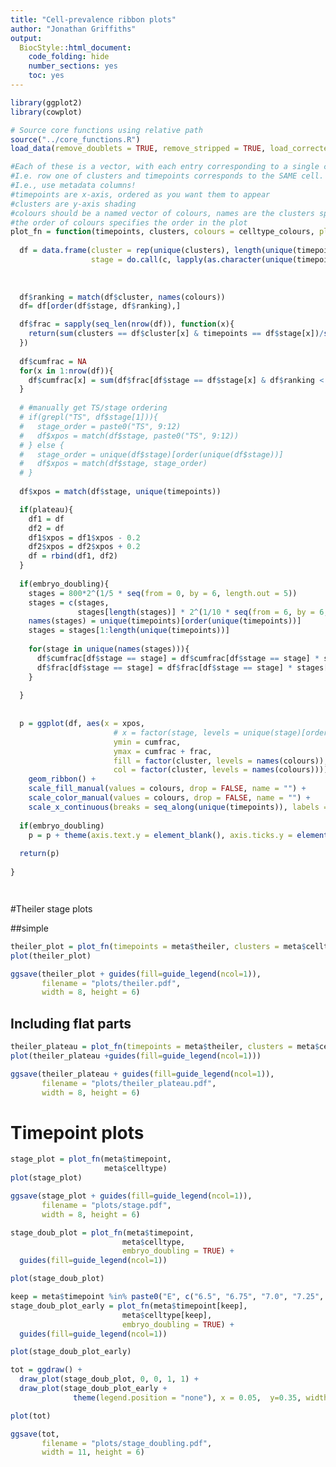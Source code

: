 ```yaml
---
title: "Cell-prevalence ribbon plots"
author: "Jonathan Griffiths"
output:
  BiocStyle::html_document:
    code_folding: hide
    number_sections: yes
    toc: yes  
---
```


```r
library(ggplot2)
library(cowplot)

# Source core functions using relative path
source("../core_functions.R")
load_data(remove_doublets = TRUE, remove_stripped = TRUE, load_corrected = TRUE)

#Each of these is a vector, with each entry corresponding to a single cell.
#I.e. row one of clusters and timepoints corresponds to the SAME cell.
#I.e., use metadata columns!
#timepoints are x-axis, ordered as you want them to appear
#clusters are y-axis shading 
#colours should be a named vector of colours, names are the clusters specified.
#the order of colours specifies the order in the plot
plot_fn = function(timepoints, clusters, colours = celltype_colours, plateau = FALSE, embryo_doubling = FALSE){
  
  df = data.frame(cluster = rep(unique(clusters), length(unique(timepoints))),
                  stage = do.call(c, lapply(as.character(unique(timepoints)), rep, times = length(unique(clusters)))))
  
  
  
  df$ranking = match(df$cluster, names(colours))
  df= df[order(df$stage, df$ranking),]

  df$frac = sapply(seq_len(nrow(df)), function(x){
    return(sum(clusters == df$cluster[x] & timepoints == df$stage[x])/sum(timepoints == df$stage[x]))
  })
  
  df$cumfrac = NA
  for(x in 1:nrow(df)){
    df$cumfrac[x] = sum(df$frac[df$stage == df$stage[x] & df$ranking < df$ranking[x]])
  }
  
  # #manually get TS/stage ordering
  # if(grepl("TS", df$stage[1])){
  #   stage_order = paste0("TS", 9:12)
  #   df$xpos = match(df$stage, paste0("TS", 9:12))
  # } else {
  #   stage_order = unique(df$stage)[order(unique(df$stage))]
  #   df$xpos = match(df$stage, stage_order)
  # }
  
  df$xpos = match(df$stage, unique(timepoints))

  if(plateau){
    df1 = df
    df2 = df
    df1$xpos = df1$xpos - 0.2
    df2$xpos = df2$xpos + 0.2
    df = rbind(df1, df2)
  }
  
  if(embryo_doubling){
    stages = 800*2^(1/5 * seq(from = 0, by = 6, length.out = 5))
    stages = c(stages,
               stages[length(stages)] * 2^(1/10 * seq(from = 6, by = 6, length.out = 4)))
    names(stages) = unique(timepoints)[order(unique(timepoints))]
    stages = stages[1:length(unique(timepoints))]
    
    for(stage in unique(names(stages))){
      df$cumfrac[df$stage == stage] = df$cumfrac[df$stage == stage] * stages[stage]
      df$frac[df$stage == stage] = df$frac[df$stage == stage] * stages[stage]
    }
    
  }
  
  
  p = ggplot(df, aes(x = xpos, 
                       # x = factor(stage, levels = unique(stage)[order(unique(stage))]), 
                       ymin = cumfrac, 
                       ymax = cumfrac + frac, 
                       fill = factor(cluster, levels = names(colours)), 
                       col = factor(cluster, levels = names(colours)))) +
    geom_ribbon() +
    scale_fill_manual(values = colours, drop = FALSE, name = "") +
    scale_color_manual(values = colours, drop = FALSE, name = "") +
    scale_x_continuous(breaks = seq_along(unique(timepoints)), labels = unique(timepoints), name = "")
  
  if(embryo_doubling)
    p = p + theme(axis.text.y = element_blank(), axis.ticks.y = element_blank())
  
  return(p)
  
}




```

#Theiler stage plots

##simple

```r



theiler_plot = plot_fn(timepoints = meta$theiler, clusters = meta$celltype)
plot(theiler_plot)

ggsave(theiler_plot + guides(fill=guide_legend(ncol=1)), 
       filename = "plots/theiler.pdf", 
       width = 8, height = 6)

```

## Including flat parts

```r

theiler_plateau = plot_fn(timepoints = meta$theiler, clusters = meta$celltype, plateau = TRUE)
plot(theiler_plateau +guides(fill=guide_legend(ncol=1)))

ggsave(theiler_plateau + guides(fill=guide_legend(ncol=1)), 
       filename = "plots/theiler_plateau.pdf", 
       width = 8, height = 6)

```


# Timepoint plots


```r

stage_plot = plot_fn(meta$timepoint, 
                     meta$celltype)
plot(stage_plot)

ggsave(stage_plot + guides(fill=guide_legend(ncol=1)), 
       filename = "plots/stage.pdf", 
       width = 8, height = 6)

```



```r

stage_doub_plot = plot_fn(meta$timepoint, 
                         meta$celltype,
                         embryo_doubling = TRUE) +
  guides(fill=guide_legend(ncol=1))

plot(stage_doub_plot)

```

```r

keep = meta$timepoint %in% paste0("E", c("6.5", "6.75", "7.0", "7.25", "7.5"))
stage_doub_plot_early = plot_fn(meta$timepoint[keep], 
                         meta$celltype[keep],
                         embryo_doubling = TRUE) +
  guides(fill=guide_legend(ncol=1))

plot(stage_doub_plot_early)


```

```r

tot = ggdraw() +
  draw_plot(stage_doub_plot, 0, 0, 1, 1) +
  draw_plot(stage_doub_plot_early + 
              theme(legend.position = "none"), x = 0.05,  y=0.35, width =0.4, height=0.6)

plot(tot)

ggsave(tot,
       filename = "plots/stage_doubling.pdf", 
       width = 11, height = 6)

```

<!-- #Cell type plots -->

<!-- ```{r} -->

<!-- celltype_stage = plot_fn(clusters = annot_meta$celltype, timepoints = annot_meta$timepoint, colours = celltype_colours) -->

<!-- ggsave(celltype_stage + guides(fill=guide_legend(ncol=2)),  -->
<!--        filename = "/nfs/research1/marioni/jonny/embryos/scripts/vis/ribbon/plots/stage_celltype.pdf",  -->
<!--        width = 11, height = 6) -->

<!-- celltype_theiler = plot_fn(clusters = annot_meta$celltype, timepoints = annot_meta$theiler, colours = celltype_colours) -->

<!-- ggsave(celltype_theiler + guides(fill=guide_legend(ncol=2)),  -->
<!--        filename = "/nfs/research1/marioni/jonny/embryos/scripts/vis/ribbon/plots/theiler_celltype.pdf",  -->
<!--        width = 11, height = 6) -->

<!-- celltype_plateau = plot_fn(clusters = annot_meta$celltype, timepoints = annot_meta$theiler, colours = celltype_colours, plateau = TRUE) -->

<!-- ggsave(celltype_plateau + guides(fill=guide_legend(ncol=2)),  -->
<!--        filename = "/nfs/research1/marioni/jonny/embryos/scripts/vis/ribbon/plots/plateau_celltype.pdf",  -->
<!--        width = 11, height = 6) -->

<!-- ``` -->

<!-- # ```{r} -->
<!-- #  -->
<!-- # celltype_doub = plot_fn(clusters = annot_meta$celltype,  -->
<!-- #                         timepoints = annot_meta$timepoint,  -->
<!-- #                         colours = celltype_colours, -->
<!-- #                         embryo_doubling = TRUE) -->
<!-- #  -->
<!-- # keep = annot_meta$timepoint %in% paste0("E", c("6.5", "6.75", "7.0", "7.25", "7.5")) -->
<!-- # celltype_doub_plot_early = plot_fn(annot_meta$timepoint[keep],  -->
<!-- #                          annot_meta$celltype[keep], -->
<!-- #                          colours = celltype_colours, -->
<!-- #                          embryo_doubling = TRUE) + -->
<!-- #   guides(fill=guide_legend(ncol=2)) -->
<!-- #  -->
<!-- #  -->
<!-- #  -->
<!-- #  -->
<!-- # tot = ggdraw() + -->
<!-- #   draw_plot(celltype_doub, 0, 0, 1, 1) + -->
<!-- #   draw_plot(celltype_doub_plot_early +  -->
<!-- #               theme(legend.position = "none"), x = 0.05,  y=0.35, width =0.3, height=0.6) -->
<!-- #  -->
<!-- # plot(tot) -->
<!-- #  -->
<!-- # save_plot(tot, filename = "/nfs/research1/marioni/jonny/embryos/scripts/vis/ribbon/plots/celltype_doub_inset.pdf", -->
<!-- #           base_width = 11, base_height = 6) -->
<!-- #  -->
<!-- # save_plot(celltype_doub_plot_early, filename = "/nfs/research1/marioni/jonny/embryos/scripts/vis/ribbon/plots/celltype_doub_start.pdf", -->
<!-- #           base_width = 11, base_height = 6) -->
<!-- #  -->
<!-- # save_plot(celltype_doub, filename = "/nfs/research1/marioni/jonny/embryos/scripts/vis/ribbon/plots/celltype_doub_end.pdf", -->
<!-- #           base_width = 11, base_height = 6) -->
<!-- #  -->
<!-- # ``` -->

<!-- ## Doubling height every stage -->

<!-- Cell doubling rate ~5h -->

<!-- ```{r, fig.wide=TRUE} -->

<!-- stage_df_double = stage_df -->
<!-- stage_vec = 2^(0:(length(unique(meta$timepoint))-1)) -->
<!-- names(stage_vec) = unique(meta$timepoint)[order(unique(meta$timepoint))] -->
<!-- for(stage in unique(stage_df_double)){ -->
<!--   stage_df_double$cumfrac[stage_df_double$timepoint == stage] = stage_df_double$cumfrac[stage_df_double$timepoint == stage] * stage_vec[stage] -->
<!--   stage_df_double$frac[stage_df_double$timepoint == stage] = stage_df_double$frac[stage_df_double$timepoint == stage] * stage_vec[stage] -->
<!-- } -->

<!-- ggplot(stage_df_double, aes(x = xpos,  -->
<!--                      # x = factor(stage, levels = unique(stage)[order(unique(stage))]),  -->
<!--                      ymin = cumfrac,  -->
<!--                      ymax = cumfrac + frac,  -->
<!--                      fill = factor(cluster),  -->
<!--                      col = factor(cluster))) + -->
<!--   geom_ribbon() + -->
<!--   scale_colour_Publication() + -->
<!--   scale_fill_Publication() + -->
<!--   theme_cowplot() + -->
<!--   theme(legend.position = "none") + -->
<!--   scale_x_continuous(name = "Stage", breaks = 1:9, labels = unique(meta$timepoint)[order(unique(meta$timepoint))]) + -->
<!--   scale_y_continuous(name = "Cell proportion") -->
<!-- ``` -->

<!-- ###Zoomed in at start -->

<!-- ```{r, fig.wide=TRUE} -->

<!-- ggplot(stage_df_double, aes(x = xpos,  -->
<!--                      # x = factor(stage, levels = unique(stage)[order(unique(stage))]),  -->
<!--                      ymin = cumfrac,  -->
<!--                      ymax = cumfrac + frac,  -->
<!--                      fill = factor(cluster),  -->
<!--                      col = factor(cluster))) + -->
<!--   geom_ribbon() + -->
<!--   scale_colour_Publication() + -->
<!--   scale_fill_Publication() + -->
<!--   theme_cowplot() + -->
<!--   theme(legend.position = "none") + -->
<!--   scale_x_continuous(name = "Stage", breaks = 1:9, labels = unique(meta$timepoint)[order(unique(meta$timepoint))]) + -->
<!--   scale_y_continuous(name = "Cell proportion") + -->
<!--   coord_cartesian(xlim = c(1,5), ylim = c(0,20)) -->

<!-- ``` -->

